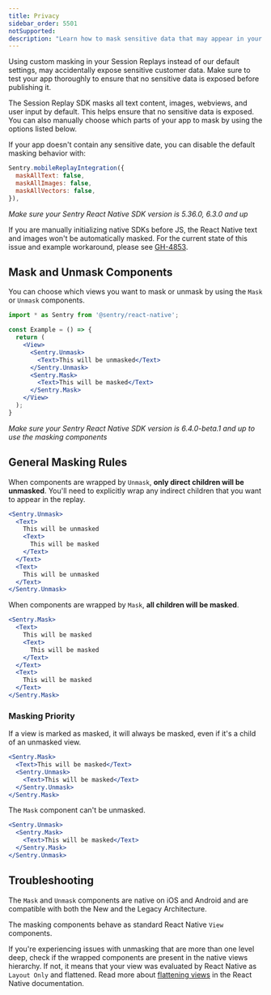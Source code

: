 ```yaml
---
title: Privacy
sidebar_order: 5501
notSupported:
description: "Learn how to mask sensitive data that may appear in your app in Session Replay."
---
```


<Alert>

Using custom masking in your Session Replays instead of our default settings, may accidentally expose sensitive customer data. Make sure to test your app thoroughly to ensure that no sensitive data is exposed before publishing it.

</Alert>

The Session Replay SDK masks all text content, images, webviews, and user input by default. This helps ensure that no sensitive data is exposed. You can also manually choose which parts of your app to mask by using the options listed below.

If your app doesn't contain any sensitive date, you can disable the default masking behavior with:

```javascript
Sentry.mobileReplayIntegration({
  maskAllText: false,
  maskAllImages: false,
  maskAllVectors: false,
}),
```

_Make sure your Sentry React Native SDK version is 5.36.0, 6.3.0 and up_

<Alert level="warning">

If you are manually initializing native SDKs before JS, the React Native text and images won't be automatically masked. For the current state of this issue and example workaround, please see [GH-4853](https://github.com/getsentry/sentry-react-native/issues/4853).

</Alert>

## Mask and Unmask Components

You can choose which views you want to mask or unmask by using the `Mask` or `Unmask` components.

```jsx
import * as Sentry from '@sentry/react-native';

const Example = () => {
  return (
    <View>
      <Sentry.Unmask>
        <Text>This will be unmasked</Text>
      </Sentry.Unmask>
      <Sentry.Mask>
        <Text>This will be masked</Text>
      </Sentry.Mask>
    </View>
  );
}
```

_Make sure your Sentry React Native SDK version is 6.4.0-beta.1 and up to use the masking components_

## General Masking Rules

When components are wrapped by `Unmask`, **only direct children will be unmasked**. You'll need to explicitly wrap any indirect children that you want to appear in the replay.

```jsx
<Sentry.Unmask>
  <Text>
    This will be unmasked
    <Text>
      This will be masked
    </Text>
  </Text>
  <Text>
    This will be unmasked
  </Text>
</Sentry.Unmask>
```

When components are wrapped by `Mask`, **all children will be masked**.

```jsx
<Sentry.Mask>
  <Text>
    This will be masked
    <Text>
      This will be masked
    </Text>
  </Text>
  <Text>
    This will be masked
  </Text>
</Sentry.Mask>
```

### Masking Priority

If a view is marked as masked, it will always be masked, even if it's a child of an unmasked view.

```jsx
<Sentry.Mask>
  <Text>This will be masked</Text>
  <Sentry.Unmask>
    <Text>This will be masked</Text>
  </Sentry.Unmask>
</Sentry.Mask>
```

The `Mask` component can't be unmasked.

```jsx
<Sentry.Unmask>
  <Sentry.Mask>
    <Text>This will be masked</Text>
  </Sentry.Mask>
</Sentry.Unmask>
```

## Troubleshooting

The `Mask` and `Unmask` components are native on iOS and Android and are compatible with both the New and the Legacy Architecture.

The masking components behave as standard React Native `View` components.

If you're experiencing issues with unmasking that are more than one level deep, check if the wrapped components are present in the native views hierarchy. If not, it means that your view was evaluated by React Native as `Layout Only` and flattened. Read more about [flattening views](https://reactnative.dev/architecture/view-flattening) in the React Native documentation.

